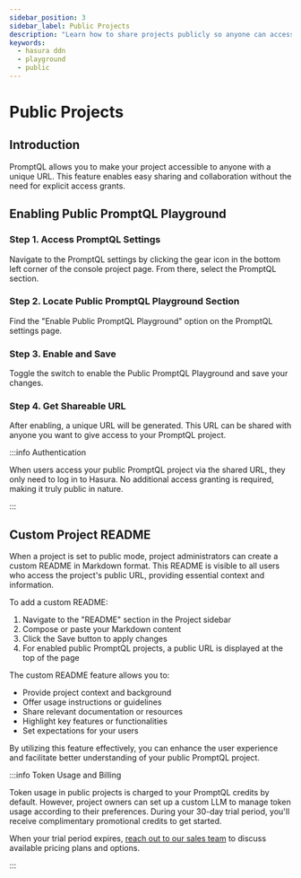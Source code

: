```yaml
---
sidebar_position: 3
sidebar_label: Public Projects
description: "Learn how to share projects publicly so anyone can access them."
keywords:
  - hasura ddn
  - playground
  - public
---
```



# Public Projects

## Introduction

PromptQL allows you to make your project accessible to anyone with a unique URL. This feature enables easy sharing and
collaboration without the need for explicit access grants.

## Enabling Public PromptQL Playground

### Step 1. Access PromptQL Settings

Navigate to the PromptQL settings by clicking the gear icon in the bottom left corner of the console project page. From
there, select the PromptQL section.

### Step 2. Locate Public PromptQL Playground Section

Find the "Enable Public PromptQL Playground" option on the PromptQL settings page.

<Thumbnail alt="Enable Public PromptQL Playground" src="/img/get-started/public-promptql.png" />

### Step 3. Enable and Save

Toggle the switch to enable the Public PromptQL Playground and save your changes.

### Step 4. Get Shareable URL

After enabling, a unique URL will be generated. This URL can be shared with anyone you want to give access to your
PromptQL project.

:::info Authentication

When users access your public PromptQL project via the shared URL, they only need to log in to Hasura. No additional
access granting is required, making it truly public in nature.

:::

## Custom Project README

When a project is set to public mode, project administrators can create a custom README in Markdown format. This README
is visible to all users who access the project's public URL, providing essential context and information.

To add a custom README:

1. Navigate to the "README" section in the Project sidebar
2. Compose or paste your Markdown content
3. Click the Save button to apply changes
4. For enabled public PromptQL projects, a public URL is displayed at the top of the page

<Thumbnail alt="Custom Project README" src="/img/get-started/promptql-readme.png" />

The custom README feature allows you to:

- Provide project context and background
- Offer usage instructions or guidelines
- Share relevant documentation or resources
- Highlight key features or functionalities
- Set expectations for your users

By utilizing this feature effectively, you can enhance the user experience and facilitate better understanding of your
public PromptQL project.

:::info Token Usage and Billing

Token usage in public projects is charged to your PromptQL credits by default. However, project owners can set up a
custom LLM to manage token usage according to their preferences. During your 30-day trial period, you'll receive
complimentary promotional credits to get started.

When your trial period expires, [reach out to our sales team](https://hasura.io/contact-us) to discuss available pricing
plans and options.

:::
